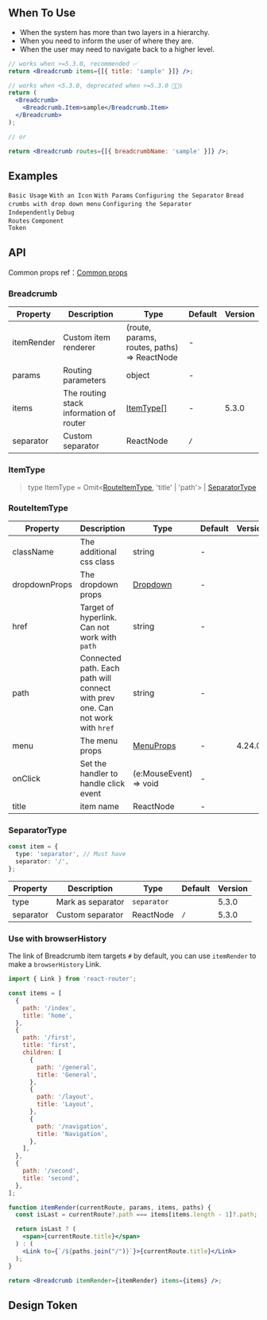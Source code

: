 

<Meta of={BreadcrumbStories} />

        
## When To Use

- When the system has more than two layers in a hierarchy.
- When you need to inform the user of where they are.
- When the user may need to navigate back to a higher level.

```jsx
// works when >=5.3.0, recommended ✅
return <Breadcrumb items={[{ title: 'sample' }]} />;

// works when <5.3.0, deprecated when >=5.3.0 🙅🏻‍♀️
return (
  <Breadcrumb>
    <Breadcrumb.Item>sample</Breadcrumb.Item>
  </Breadcrumb>
);

// or

return <Breadcrumb routes={[{ breadcrumbName: 'sample' }]} />;
```

## Examples

<code src="./demo/basic.tsx">Basic Usage</code>
<code src="./demo/withIcon.tsx">With an Icon</code>
<code src="./demo/withParams.tsx">With Params</code>
<code src="./demo/separator.tsx">Configuring the Separator</code>
<code src="./demo/overlay.tsx">Bread crumbs with drop down menu</code>
<code src="./demo/separator-component.tsx">Configuring the Separator Independently</code>
<code src="./demo/debug-routes.tsx">Debug Routes</code>
<code src="./demo/component-token.tsx" debug>Component Token</code>

## API

Common props ref：[Common props](/docs/react/common-props)

### Breadcrumb

| Property | Description | Type | Default | Version |
| --- | --- | --- | --- | --- |
| itemRender | Custom item renderer | (route, params, routes, paths) => ReactNode | - |  |
| params | Routing parameters | object | - |  |
| items | The routing stack information of router | [ItemType\[\]](#itemtype) | - | 5.3.0 |
| separator | Custom separator | ReactNode | `/` |  |

### ItemType

> type ItemType = Omit<[RouteItemType](#routeitemtype), 'title' | 'path'> | [SeparatorType](#separatortype)

### RouteItemType

| Property | Description | Type | Default | Version |
| --- | --- | --- | --- | --- |
| className | The additional css class | string | - |  |
| dropdownProps | The dropdown props | [Dropdown](/components/dropdown) | - |  |
| href | Target of hyperlink. Can not work with `path` | string | - |  |
| path | Connected path. Each path will connect with prev one. Can not work with `href` | string | - |  |
| menu | The menu props | [MenuProps](/components/menu/#api) | - | 4.24.0 |
| onClick | Set the handler to handle click event | (e:MouseEvent) => void | - |  |
| title | item name | ReactNode | - |  |

### SeparatorType

```ts
const item = {
  type: 'separator', // Must have
  separator: '/',
};
```

| Property  | Description       | Type        | Default | Version |
| --------- | ----------------- | ----------- | ------- | ------- |
| type      | Mark as separator | `separator` |         | 5.3.0   |
| separator | Custom separator  | ReactNode   | `/`     | 5.3.0   |

### Use with browserHistory

The link of Breadcrumb item targets `#` by default, you can use `itemRender` to make a `browserHistory` Link.

```jsx
import { Link } from 'react-router';

const items = [
  {
    path: '/index',
    title: 'home',
  },
  {
    path: '/first',
    title: 'first',
    children: [
      {
        path: '/general',
        title: 'General',
      },
      {
        path: '/layout',
        title: 'Layout',
      },
      {
        path: '/navigation',
        title: 'Navigation',
      },
    ],
  },
  {
    path: '/second',
    title: 'second',
  },
];

function itemRender(currentRoute, params, items, paths) {
  const isLast = currentRoute?.path === items[items.length - 1]?.path;

  return isLast ? (
    <span>{currentRoute.title}</span>
  ) : (
    <Link to={`/${paths.join("/")}`}>{currentRoute.title}</Link>
  );
}

return <Breadcrumb itemRender={itemRender} items={items} />;
```

## Design Token

<ComponentTokenTable component="Breadcrumb"></ComponentTokenTable>

